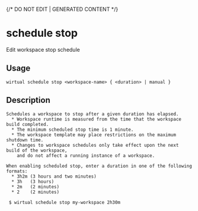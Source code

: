{/* DO NOT EDIT | GENERATED CONTENT */}

# schedule stop

Edit workspace stop schedule

## Usage

```console
wirtual schedule stop <workspace-name> { <duration> | manual }
```

## Description

```console
Schedules a workspace to stop after a given duration has elapsed.
  * Workspace runtime is measured from the time that the workspace build completed.
  * The minimum scheduled stop time is 1 minute.
  * The workspace template may place restrictions on the maximum shutdown time.
  * Changes to workspace schedules only take effect upon the next build of the workspace,
    and do not affect a running instance of a workspace.

When enabling scheduled stop, enter a duration in one of the following formats:
  * 3h2m (3 hours and two minutes)
  * 3h   (3 hours)
  * 2m   (2 minutes)
  * 2    (2 minutes)

 $ wirtual schedule stop my-workspace 2h30m
```
